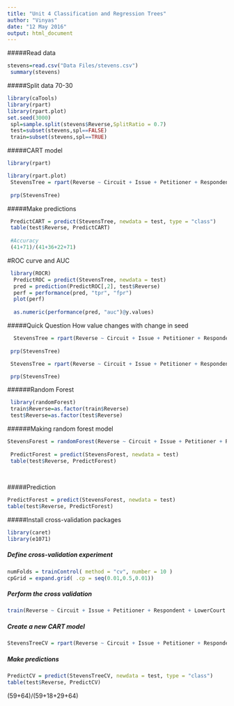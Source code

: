 ```yaml
---
title: "Unit 4 Classification and Regression Trees"
author: "Vinyas"
date: "12 May 2016"
output: html_document
---
```

#####Read data
```r
stevens=read.csv("Data Files/stevens.csv")
 summary(stevens)
```
#####Split data 70-30
```r
library(caTools)
library(rpart)
library(rpart.plot)
set.seed(3000)
 spl=sample.split(stevens$Reverse,SplitRatio = 0.7)
 test=subset(stevens,spl==FALSE)
 train=subset(stevens,spl==TRUE) 
```

#####CART model
```r
library(rpart)

library(rpart.plot)
 StevensTree = rpart(Reverse ~ Circuit + Issue + Petitioner + Respondent + LowerCourt + Unconst, data = train, method="class", minbucket=25)
 
 prp(StevensTree)
```

#####Make predictions
```r

 PredictCART = predict(StevensTree, newdata = test, type = "class")
 table(test$Reverse, PredictCART)
 
 #Accuracy
 (41+71)/(41+36+22+71)
```

#ROC curve and AUC
```r
 library(ROCR)
  PredictROC = predict(StevensTree, newdata = test)
  pred = prediction(PredictROC[,2], test$Reverse)
  perf = performance(pred, "tpr", "fpr")
  plot(perf)
  
  as.numeric(performance(pred, "auc")@y.values)
```

#####Quick Question How value changes with change in seed
```r
  StevensTree = rpart(Reverse ~ Circuit + Issue + Petitioner + Respondent + LowerCourt + Unconst, data = train, method="class", minbucket=5)
 
 prp(StevensTree)

 StevensTree = rpart(Reverse ~ Circuit + Issue + Petitioner + Respondent + LowerCourt + Unconst, data = train, method="class", minbucket=100)

 prp(StevensTree)
```

######Random Forest
```r
 library(randomForest)
 train$Reverse=as.factor(train$Reverse)
 test$Reverse=as.factor(test$Reverse)
```

######Making random forest model

```r

StevensForest = randomForest(Reverse ~ Circuit + Issue + Petitioner + Respondent + LowerCourt + Unconst, data = train, ntree=200, nodesize=25 )
 
 PredictForest = predict(StevensForest, newdata = test)
 table(test$Reverse, PredictForest)
 
 
```

#####Prediction
```r
PredictForest = predict(StevensForest, newdata = test)
table(test$Reverse, PredictForest)
```

#####Install cross-validation packages
```r
library(caret)
library(e1071)
```

##### Define cross-validation experiment

```r
numFolds = trainControl( method = "cv", number = 10 )
cpGrid = expand.grid( .cp = seq(0.01,0.5,0.01)) 
```

##### Perform the cross validation

```r
train(Reverse ~ Circuit + Issue + Petitioner + Respondent + LowerCourt + Unconst, data = train, method = "rpart", trControl = numFolds, tuneGrid = cpGrid )
```

##### Create a new CART model

```r
StevensTreeCV = rpart(Reverse ~ Circuit + Issue + Petitioner + Respondent + LowerCourt + Unconst, data = train, method="class", cp = 0.19)
```


##### Make predictions

```r
PredictCV = predict(StevensTreeCV, newdata = test, type = "class")
table(test$Reverse, PredictCV)

```
(59+64)/(59+18+29+64)

